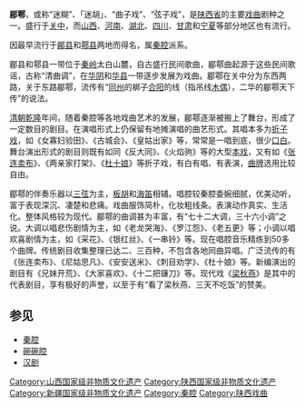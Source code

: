 {{中国非物质文化遗产
|名称 =  眉户
|子项 = 运城眉户、华阴迷胡、迷糊戏、晋南眉户
|序号 = 700
|编号项目 =Ⅳ—99 
|图片 =
|分类 = 传统戏剧 
|申报地区或单位 = [[山西省|山西省]][[运城市|运城市]]、[[临汾市|临汾市]]<br />[[陕西省|陕西省]][[华阴市|华阴市]]、[[陕西省戏曲研究院|陕西省戏曲研究院]]<br />[[新疆生产建设兵团|新疆生产建设兵团]]
|登录时间 = 2008年
|省区市1 =山西
|省区市2 =陕西
|省区市3 =新疆
}}
'''郿鄠'''，或称“迷糊”、「迷胡」、“曲子戏”、“弦子戏”，是[[陕西省|陕西省]]的主要[[戏曲|戏曲]]剧种之一。盛行于[[关中|关中]]，而[[山西|山西]]、[[河南|河南]]、[[湖北|湖北]]、[[四川|四川]]、[[甘肃|甘肃]]和[[宁夏|宁夏]]等部分地区也有流行。

因最早流行于[[郿县|郿县]]和[[鄠县|鄠县]]两地而得名，属[[秦腔|秦腔]]派系。

郿县和鄠县一带位于[[秦岭|秦岭]]太白山麓，自古盛行民间歌曲，郿鄠曲起源于这些民间歌谣，古称“清曲调”，在[[华阴|华阴]]和[[华县|华县]]一带逐步发展为戏曲。郿鄠在关中分为东西两路，关于东路郿鄠，流传有“[[同州|同州]]的梆子[[合阳|合阳]]的线（指吊线[[木偶|木偶]]），二华的郿鄠天下传”的说法。

[[清朝|清朝]][[乾隆|乾隆]]年间，随着秦腔等各地戏曲艺术的发展，郿鄠逐渐被搬上了舞台，形成了一定数目的剧目。在演唱形式上仍保留有地摊演唱的曲艺形式。其唱本多为[[折子戏|折子戏]]，如《女寡妇验田》、《古城会》、《皇姑出家》等，常常是一唱到底，很少[[口白|口白]]。舞台演出形式的剧目则既有如同《反大同》、《火焰驹》等的大型[[本戏|本戏]]，又有如《[[张连卖布|张连卖布]]》、《两亲家打架》、《[[杜十娘|杜十娘]]》等折子戏，有白有唱、有表演，[[曲牌|曲牌]]选用比较自由。

郿鄠的伴奏乐器以[[三弦|三弦]]为主，[[板胡|板胡]]和[[海笛|海笛]]相辅。唱腔较秦腔委婉细腻，优美动听，富于表现深沉、凄楚和悲痛。戏曲服饰简朴，化妆粗线条。表演动作真实、生活化。整体风格较为现代。郿鄠的曲调甚为丰富，有“七十二大调，三十六小调”之说。大调以唱悲伤剧情为主，如《老龙哭海》、《罗江怨》、《老五更》等；小调以唱欢喜剧情为主，如《采花》、《银红丝》、《一串铃》等。现在唱腔音乐精练到50多个曲牌。传统剧目收集整理已达二、三百种，不包含各地同曲异唱。广泛流传的有《张连卖布》、《尼姑思凡》、《安安送米》、《刺目劝学》、《杜十娘》等。新编演出的剧目有《兄妹开荒》、《大家喜欢》、《十二把镰刀》等。现代戏《[[梁秋燕|梁秋燕]]》是其中的代表剧目，享有极好的声誉，以至于有“看了梁秋燕、三天不吃饭”的赞美。

==参见==
*[[秦腔|秦腔]]
*[[碗碗腔|碗碗腔]]
*[[汉剧|汉剧]]

[[Category:山西国家级非物质文化遗产|Category:山西国家级非物质文化遗产]]
[[Category:陕西国家级非物质文化遗产|Category:陕西国家级非物质文化遗产]]
[[Category:新疆国家级非物质文化遗产|Category:新疆国家级非物质文化遗产]]
[[Category:秦腔|Category:秦腔]]
[[Category:陕西戏曲|Category:陕西戏曲]]